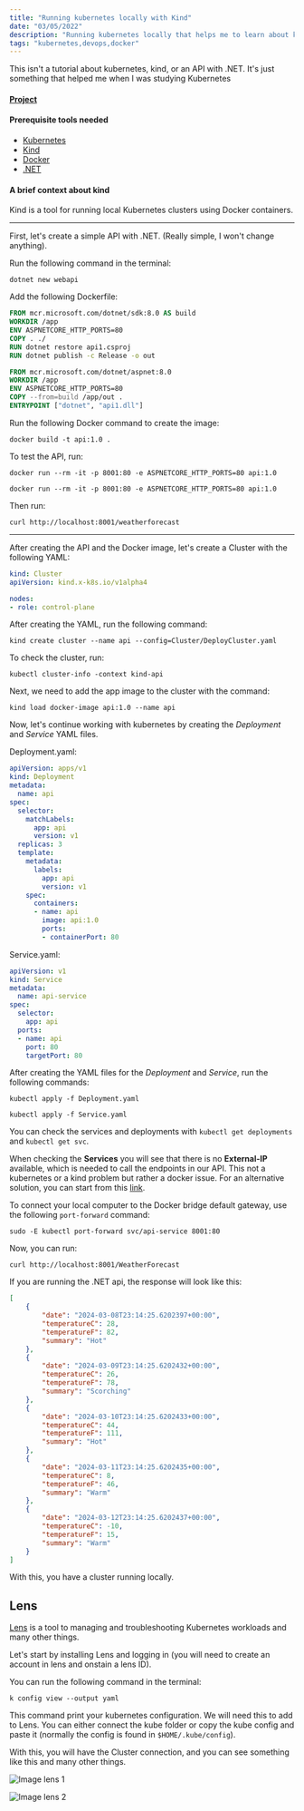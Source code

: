 ```yaml
---
title: "Running kubernetes locally with Kind"
date: "03/05/2022"
description: "Running kubernetes locally that helps me to learn about kubernetes and other tools (+ Lens)"
tags: "kubernetes,devops,docker"
---
```


This isn't a tutorial about kubernetes, kind, or an API with .NET. It's just something that helped me when I was studying Kubernetes

#### [Project](https://github.com/Thomaz-Peres/Kubernetes-Kind)

#### Prerequisite tools needed

- [Kubernetes](https://kubernetes.io/)
- [Kind](https://kind.sigs.k8s.io/docs/user/quick-start/)
- [Docker](https://docs.docker.com/get-docker/)
- [.NET](https://dotnet.microsoft.com/en-us/download)

#### A brief context about kind

Kind is a tool for running local Kubernetes clusters using Docker containers.
_____________________________________

First, let's create a simple API with .NET. (Really simple, I won't change anything).

Run the following command in the terminal:

```
dotnet new webapi
```

Add the following Dockerfile:

```Dockerfile
FROM mcr.microsoft.com/dotnet/sdk:8.0 AS build
WORKDIR /app
ENV ASPNETCORE_HTTP_PORTS=80
COPY . ./
RUN dotnet restore api1.csproj
RUN dotnet publish -c Release -o out

FROM mcr.microsoft.com/dotnet/aspnet:8.0
WORKDIR /app
ENV ASPNETCORE_HTTP_PORTS=80
COPY --from=build /app/out .
ENTRYPOINT ["dotnet", "api1.dll"]
```

Run the following Docker command to create the image:

```
docker build -t api:1.0 .
```

To test the API, run:

```
docker run --rm -it -p 8001:80 -e ASPNETCORE_HTTP_PORTS=80 api:1.0

docker run --rm -it -p 8001:80 -e ASPNETCORE_HTTP_PORTS=80 api:1.0
```

Then run:

```
curl http://localhost:8001/weatherforecast
```
___

After creating the API and the Docker image, let's create a Cluster with the following YAML:

```yaml
kind: Cluster
apiVersion: kind.x-k8s.io/v1alpha4

nodes:
- role: control-plane
```

After creating the YAML, run the following command:

```
kind create cluster --name api --config=Cluster/DeployCluster.yaml
```

To check the cluster, run:

```
kubectl cluster-info -context kind-api
```

Next, we need to add the app image to the cluster with the command:

```
kind load docker-image api:1.0 --name api
```

Now, let's continue working with kubernetes by creating the *Deployment* and *Service* YAML files.

Deployment.yaml:

```yaml
apiVersion: apps/v1
kind: Deployment
metadata:
  name: api
spec:
  selector:
    matchLabels:
      app: api
      version: v1
  replicas: 3
  template:
    metadata:
      labels:
        app: api
        version: v1
    spec:
      containers:
      - name: api
        image: api:1.0
        ports:
        - containerPort: 80
```

Service.yaml:

```yaml
apiVersion: v1
kind: Service
metadata:
  name: api-service
spec:
  selector:
    app: api
  ports:
  - name: api
    port: 80
    targetPort: 80
```

After creating the YAML files for the *Deployment* and *Service*, run the following commands:

```
kubectl apply -f Deployment.yaml

kubectl apply -f Service.yaml
```

You can check the services and deployments with `kubectl get deployments` and `kubectl get svc`.

When checking the **Services** you will see that there is no **External-IP** available, which is needed to call the endpoints in our API. This not a kubernetes or a kind problem but rather a docker issue. For an alternative solution, you can start from this [link](https://github.com/kubernetes-sigs/kind/issues/1200#issuecomment-647145134).

To connect your local computer to the Docker bridge default gateway, use the following `port-forward` command:

```
sudo -E kubectl port-forward svc/api-service 8001:80
```

Now, you can run:

```
curl http://localhost:8001/WeatherForecast
```

If you are running the .NET api, the response will look like this:

```json
[
    {
        "date": "2024-03-08T23:14:25.6202397+00:00",
        "temperatureC": 28,
        "temperatureF": 82,
        "summary": "Hot"
    },
    {
        "date": "2024-03-09T23:14:25.6202432+00:00",
        "temperatureC": 26,
        "temperatureF": 78,
        "summary": "Scorching"
    },
    {
        "date": "2024-03-10T23:14:25.6202433+00:00",
        "temperatureC": 44,
        "temperatureF": 111,
        "summary": "Hot"
    },
    {
        "date": "2024-03-11T23:14:25.6202435+00:00",
        "temperatureC": 8,
        "temperatureF": 46,
        "summary": "Warm"
    },
    {
        "date": "2024-03-12T23:14:25.6202437+00:00",
        "temperatureC": -10,
        "temperatureF": 15,
        "summary": "Warm"
    }
]
```

With this, you have a cluster running locally.

## Lens

[Lens](https://k8slens.dev/) is a tool to managing and troubleshooting Kubernetes workloads and many other things.

Let's start by installing Lens and logging in (you will need to create an account in lens and onstain a lens ID).

You can run the following command in the terminal:

```
k config view --output yaml
```

This command print your kubernetes configuration. We will need this to add to Lens. You can either connect the kube folder or copy the kube config and paste it (normally the config is found in `$HOME/.kube/config`).

With this, you will have the Cluster connection, and you can see something like this and many other things.

![Image lens 1](https://dev-to-uploads.s3.amazonaws.com/uploads/articles/i8hft7xl3a3awy1d2eln.png)




![Image lens 2](https://dev-to-uploads.s3.amazonaws.com/uploads/articles/wh28h1n5mf9dnk9hfefh.png)
